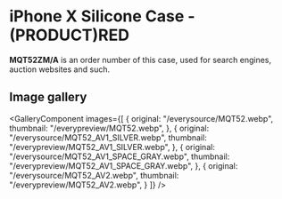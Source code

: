 
# iPhone X Silicone Case - (PRODUCT)RED

<Callout type='info' emoji='👉🏻'>**MQT52ZM/A** is an order number of this case, used for search engines, auction websites and such.</Callout>

## Image gallery

<GalleryComponent
    images={[
      {
        original: "/everysource/MQT52.webp",
        thumbnail: "/everypreview/MQT52.webp",
      },
      {
        original: "/everysource/MQT52_AV1_SILVER.webp",
        thumbnail: "/everypreview/MQT52_AV1_SILVER.webp",
      },
      {
        original: "/everysource/MQT52_AV1_SPACE_GRAY.webp",
        thumbnail: "/everypreview/MQT52_AV1_SPACE_GRAY.webp",
      },
      {
        original: "/everysource/MQT52_AV2.webp",
        thumbnail: "/everypreview/MQT52_AV2.webp",
      }
    ]}
  />
